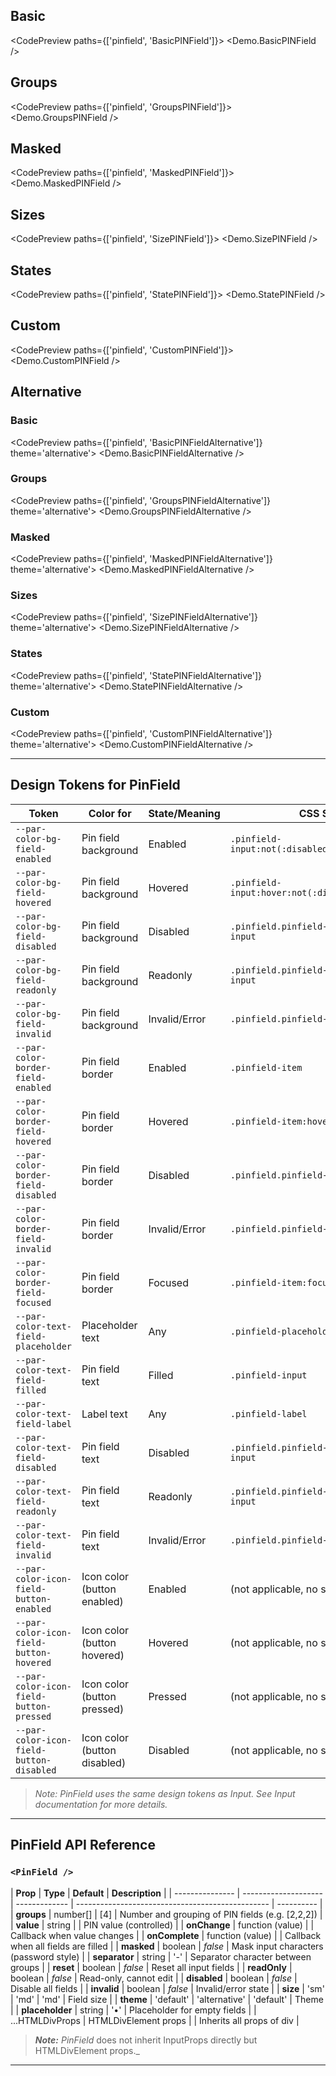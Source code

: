 
<TableOfContents />

## Basic

<CodePreview paths={['pinfield', 'BasicPINField']}>
  <Demo.BasicPINField />
</CodePreview>

## Groups

<CodePreview paths={['pinfield', 'GroupsPINField']}>
  <Demo.GroupsPINField />
</CodePreview>

## Masked

<CodePreview paths={['pinfield', 'MaskedPINField']}>
  <Demo.MaskedPINField />
</CodePreview>

## Sizes

<CodePreview paths={['pinfield', 'SizePINField']}>
  <Demo.SizePINField />
</CodePreview>

## States

<CodePreview paths={['pinfield', 'StatePINField']}>
  <Demo.StatePINField />
</CodePreview>

## Custom

<CodePreview paths={['pinfield', 'CustomPINField']}>
  <Demo.CustomPINField />
</CodePreview>

## Alternative

### Basic

<CodePreview paths={['pinfield', 'BasicPINFieldAlternative']} theme='alternative'>
  <Demo.BasicPINFieldAlternative />
</CodePreview>

### Groups

<CodePreview paths={['pinfield', 'GroupsPINFieldAlternative']} theme='alternative'>
  <Demo.GroupsPINFieldAlternative />
</CodePreview>

### Masked

<CodePreview paths={['pinfield', 'MaskedPINFieldAlternative']} theme='alternative'>
  <Demo.MaskedPINFieldAlternative />
</CodePreview>

### Sizes

<CodePreview paths={['pinfield', 'SizePINFieldAlternative']} theme='alternative'>
  <Demo.SizePINFieldAlternative />
</CodePreview>

### States

<CodePreview paths={['pinfield', 'StatePINFieldAlternative']} theme='alternative'>
  <Demo.StatePINFieldAlternative />
</CodePreview>

### Custom

<CodePreview paths={['pinfield', 'CustomPINFieldAlternative']} theme='alternative'>
  <Demo.CustomPINFieldAlternative />
</CodePreview>

---

## Design Tokens for PinField

| **Token**                                | **Color for**                | **State/Meaning** | **CSS Selector(s)**                                    |
| ---------------------------------------- | ---------------------------- | ----------------- | ------------------------------------------------------ |
| `--par-color-bg-field-enabled`           | Pin field background         | Enabled           | `.pinfield-input:not(:disabled):not([readonly])`       |
| `--par-color-bg-field-hovered`           | Pin field background         | Hovered           | `.pinfield-input:hover:not(:disabled):not([readonly])` |
| `--par-color-bg-field-disabled`          | Pin field background         | Disabled          | `.pinfield.pinfield-disabled .pinfield-input`          |
| `--par-color-bg-field-readonly`          | Pin field background         | Readonly          | `.pinfield.pinfield-read-only .pinfield-input`         |
| `--par-color-bg-field-invalid`           | Pin field background         | Invalid/Error     | `.pinfield.pinfield-invalid .pinfield-input`           |
| `--par-color-border-field-enabled`       | Pin field border             | Enabled           | `.pinfield-item`                                       |
| `--par-color-border-field-hovered`       | Pin field border             | Hovered           | `.pinfield-item:hover`                                 |
| `--par-color-border-field-disabled`      | Pin field border             | Disabled          | `.pinfield.pinfield-disabled .pinfield-item`           |
| `--par-color-border-field-invalid`       | Pin field border             | Invalid/Error     | `.pinfield.pinfield-invalid .pinfield-item`            |
| `--par-color-border-field-focused`       | Pin field border             | Focused           | `.pinfield-item:focus-within`                          |
| `--par-color-text-field-placeholder`     | Placeholder text             | Any               | `.pinfield-placeholder`                                |
| `--par-color-text-field-filled`          | Pin field text               | Filled            | `.pinfield-input`                                      |
| `--par-color-text-field-label`           | Label text                   | Any               | `.pinfield-label`                                      |
| `--par-color-text-field-disabled`        | Pin field text               | Disabled          | `.pinfield.pinfield-disabled .pinfield-input`          |
| `--par-color-text-field-readonly`        | Pin field text               | Readonly          | `.pinfield.pinfield-read-only .pinfield-input`         |
| `--par-color-text-field-invalid`         | Pin field text               | Invalid/Error     | `.pinfield.pinfield-invalid .pinfield-input`           |
| `--par-color-icon-field-button-enabled`  | Icon color (button enabled)  | Enabled           | (not applicable, no separate icon button)              |
| `--par-color-icon-field-button-hovered`  | Icon color (button hovered)  | Hovered           | (not applicable, no separate icon button)              |
| `--par-color-icon-field-button-pressed`  | Icon color (button pressed)  | Pressed           | (not applicable, no separate icon button)              |
| `--par-color-icon-field-button-disabled` | Icon color (button disabled) | Disabled          | (not applicable, no separate icon button)              |

> _Note: PinField uses the same design tokens as Input. See Input documentation for more details._

---

## PinField API Reference

### `<PinField />`

| **Prop**        | **Type**             | **Default**   | **Description**                                  |
| --------------- | -------------------- | ------------- | ------------------------------------------------ | ---------- |
| **groups**      | number[]             | [4]           | Number and grouping of PIN fields (e.g. [2,2,2]) |
| **value**       | string               |               | PIN value (controlled)                           |
| **onChange**    | function (value)     |               | Callback when value changes                      |
| **onComplete**  | function (value)     |               | Callback when all fields are filled              |
| **masked**      | boolean              | _false_       | Mask input characters (password style)           |
| **separator**   | string               | '-'           | Separator character between groups               |
| **reset**       | boolean              | _false_       | Reset all input fields                           |
| **readOnly**    | boolean              | _false_       | Read-only, cannot edit                           |
| **disabled**    | boolean              | _false_       | Disable all fields                               |
| **invalid**     | boolean              | _false_       | Invalid/error state                              |
| **size**        | 'sm'                 | 'md'          | 'md'                                             | Field size |
| **theme**       | 'default'            | 'alternative' | 'default'                                        | Theme      |
| **placeholder** | string               | '•'           | Placeholder for empty fields                     |
| ...HTMLDivProps | HTMLDivElement props |               | Inherits all props of div                        |

> **_Note:_** _PinField_ does not inherit InputProps directly but HTMLDivElement props.\_

---
